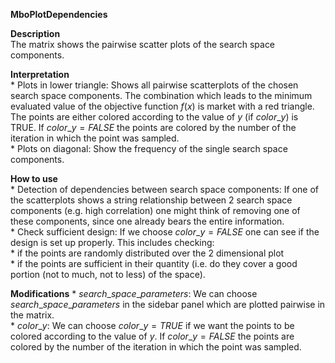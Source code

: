 **MboPlotDependencies**

**Description**    
 The matrix shows the pairwise scatter plots of the search space components.  
 

**Interpretation**   
  * Plots in lower triangle: Shows all pairwise scatterplots of the chosen search space components. The combination which leads to the minimum evaluated value of the objective function $f(x)$ is market with a red triangle. The points are either colored according to the value of $y$ (if $color\_y$) is TRUE. If $color\_y = FALSE$ the points are colored by the number of the iteration in which the point was sampled.  
  * Plots on diagonal: Show the frequency of the single search space components.  

**How to use**  
  * Detection of dependencies between search space components: If one of the scatterplots shows a string relationship between 2 search space components (e.g. high correlation) one might think of removing one of these components, since one already bears the entire information.  
  * Check sufficient design: If we choose $color\_y = FALSE$ one can see if the design is set up properly. This includes checking:  
    * if the points are randomly distributed over the 2 dimensional plot  
    * if the points are sufficient in their quantity (i.e. do they cover a good portion (not to much, not to less) of the space).  
    
**Modifications**
  * $search\_space\_parameters$: We can choose $search\_space\_parameters$ in the sidebar panel which are plotted pairwise in the matrix.  
  * $color\_y$: We can choose $color\_y=TRUE$ if we want the points to be colored according to the value of $y$. If $color\_y=FALSE$ the points are colored by the number of the iteration in which the point was sampled.


  

